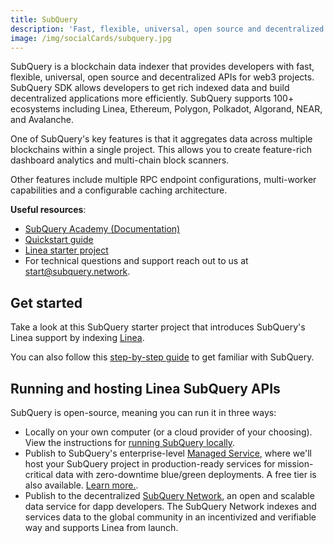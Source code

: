 ```yaml
---
title: SubQuery
description: 'Fast, flexible, universal, open source and decentralized APIs'
image: /img/socialCards/subquery.jpg
---
```


SubQuery is a blockchain data indexer that provides developers with fast,
flexible, universal, open source and decentralized APIs for web3 projects.
SubQuery SDK allows developers to get rich indexed data and build decentralized
applications more efficiently. SubQuery supports 100+ ecosystems including
Linea, Ethereum, Polygon, Polkadot, Algorand, NEAR, and Avalanche.

One of SubQuery's key features is that it aggregates data across multiple
blockchains within a single project. This allows you to create feature-rich
dashboard analytics and multi-chain block scanners.

Other features include multiple RPC endpoint configurations, multi-worker
capabilities and a configurable caching architecture.

**Useful resources**:

- [SubQuery Academy (Documentation)](https://academy.subquery.network/)
- [Quickstart guide](https://academy.subquery.network/quickstart/quickstart.html)
- [Linea starter project](https://github.com/subquery/ethereum-subql-starter/tree/main/Linea/linea-starter)
- For technical questions and support reach out to us at [start@subquery.network](mailto:start@subquery.network).

## Get started

Take a look at this SubQuery starter project that introduces SubQuery's Linea
support by indexing [Linea](https://github.com/subquery/ethereum-subql-starter/tree/main/Linea/linea-starter).

You can also follow this [step-by-step guide](https://academy.subquery.network/quickstart/quickstart.html)
to get familiar with SubQuery.

## Running and hosting Linea SubQuery APIs

SubQuery is open-source, meaning you can run it in three ways:

- Locally on your own computer (or a cloud provider of your choosing). View the
  instructions for [running SubQuery locally](https://academy.subquery.network/run_publish/run.html).
- Publish to SubQuery's enterprise-level [Managed Service](https://managedservice.subquery.network/), 
  where we'll host your SubQuery project in production-ready services for 
  mission-critical data with zero-downtime blue/green deployments. A free tier 
  is also available. [Learn more.](https://academy.subquery.network/run_publish/publish.html).
- Publish to the decentralized [SubQuery Network](https://subquery.network/network), 
  an open and scalable data service for dapp developers. The SubQuery Network 
  indexes and services data to the global community in an incentivized and 
  verifiable way and supports Linea from launch.
